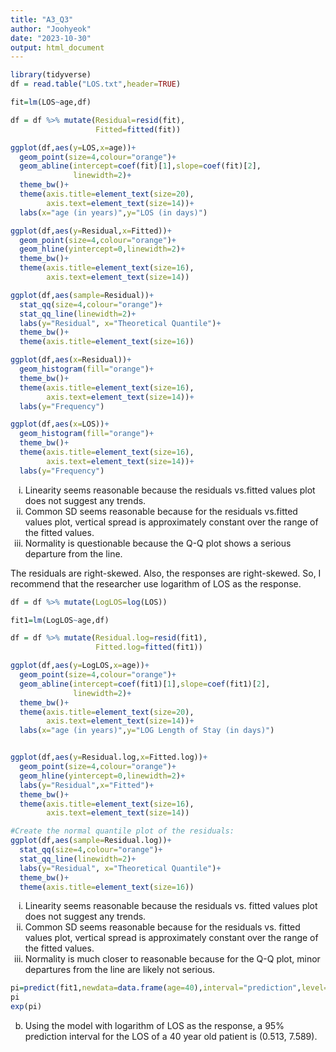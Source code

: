 ```yaml
---
title: "A3_Q3"
author: "Joohyeok"
date: "2023-10-30"
output: html_document
---
```


```r
library(tidyverse)
df = read.table("LOS.txt",header=TRUE)

fit=lm(LOS~age,df)

df = df %>% mutate(Residual=resid(fit),
                   Fitted=fitted(fit))

ggplot(df,aes(y=LOS,x=age))+
  geom_point(size=4,colour="orange")+
  geom_abline(intercept=coef(fit)[1],slope=coef(fit)[2],
              linewidth=2)+
  theme_bw()+
  theme(axis.title=element_text(size=20),
        axis.text=element_text(size=14))+
  labs(x="age (in years)",y="LOS (in days)")

ggplot(df,aes(y=Residual,x=Fitted))+
  geom_point(size=4,colour="orange")+
  geom_hline(yintercept=0,linewidth=2)+
  theme_bw()+
  theme(axis.title=element_text(size=16),
        axis.text=element_text(size=14))

ggplot(df,aes(sample=Residual))+
  stat_qq(size=4,colour="orange")+
  stat_qq_line(linewidth=2)+
  labs(y="Residual", x="Theoretical Quantile")+
  theme_bw()+
  theme(axis.title=element_text(size=16))

ggplot(df,aes(x=Residual))+
  geom_histogram(fill="orange")+
  theme_bw()+
  theme(axis.title=element_text(size=16),
        axis.text=element_text(size=14))+
  labs(y="Frequency")

ggplot(df,aes(x=LOS))+
  geom_histogram(fill="orange")+
  theme_bw()+
  theme(axis.title=element_text(size=16),
        axis.text=element_text(size=14))+
  labs(y="Frequency")

```

i) Linearity seems reasonable because the residuals vs.fitted values plot does not suggest any trends.
ii) Common SD seems reasonable because for the residuals vs.fitted values plot, vertical spread is approximately constant over the range of the fitted values.
iii) Normality is questionable because the Q-Q plot shows a serious departure from the line.

The residuals are right-skewed. 
Also, the responses are right-skewed.
So, I recommend that the researcher use logarithm of LOS as the response.

```r
df = df %>% mutate(LogLOS=log(LOS))

fit1=lm(LogLOS~age,df)

df = df %>% mutate(Residual.log=resid(fit1),
                   Fitted.log=fitted(fit1))

ggplot(df,aes(y=LogLOS,x=age))+
  geom_point(size=4,colour="orange")+
  geom_abline(intercept=coef(fit1)[1],slope=coef(fit1)[2],
              linewidth=2)+
  theme_bw()+
  theme(axis.title=element_text(size=20),
        axis.text=element_text(size=14))+
  labs(x="age (in years)",y="LOG Length of Stay (in days)")


ggplot(df,aes(y=Residual.log,x=Fitted.log))+
  geom_point(size=4,colour="orange")+
  geom_hline(yintercept=0,linewidth=2)+
  labs(y="Residual",x="Fitted")+
  theme_bw()+
  theme(axis.title=element_text(size=16),
        axis.text=element_text(size=14))

#Create the normal quantile plot of the residuals:
ggplot(df,aes(sample=Residual.log))+
  stat_qq(size=4,colour="orange")+
  stat_qq_line(linewidth=2)+
  labs(y="Residual", x="Theoretical Quantile")+
  theme_bw()+
  theme(axis.title=element_text(size=16))

```

i) Linearity seems reasonable because the residuals vs. fitted values plot does not suggest any trends.
ii) Common SD seems reasonable because for the residuals vs. fitted values plot, vertical spread is approximately constant over the range of the fitted values.
iii) Normality is much closer to reasonable because for the Q-Q plot, minor departures from the line are likely not serious. 

```r
pi=predict(fit1,newdata=data.frame(age=40),interval="prediction",level=0.95)
pi
exp(pi)
```
b) Using the model with logarithm of LOS as the response, a 95% prediction interval for the LOS of a 40 year old patient is (0.513, 7.589).
